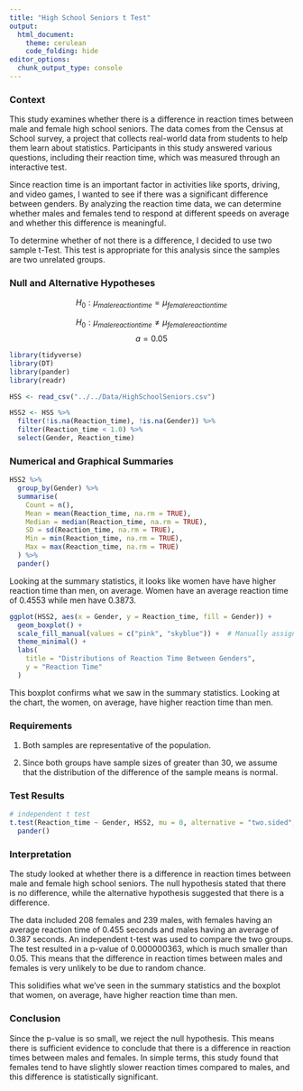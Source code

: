 ```yaml
---
title: "High School Seniors t Test"
output: 
  html_document:
    theme: cerulean
    code_folding: hide
editor_options: 
  chunk_output_type: console
---
```


### Context
This study examines whether there is a difference in reaction times between male and female high school seniors. The data comes from the Census at School survey, a project that collects real-world data from students to help them learn about statistics. Participants in this study answered various questions, including their reaction time, which was measured through an interactive test.

Since reaction time is an important factor in activities like sports, driving, and video games, I wanted to see if there was a significant difference between genders. By analyzing the reaction time data, we can determine whether males and females tend to respond at different speeds on average and whether this difference is meaningful.

To determine whether of not there is a difference, I decided to use two sample t-Test. This test is appropriate for this analysis since the samples are two unrelated groups.

### Null and Alternative Hypotheses
$$
H_0: \mu_{male reaction time} = \mu_{female reaction time}
$$

$$
H_0: \mu_{male reaction time} \neq \mu_{female reaction time}
$$
$$
a = 0.05
$$

```r
library(tidyverse)
library(DT)
library(pander)
library(readr)

HSS <- read_csv("../../Data/HighSchoolSeniors.csv")

HSS2 <- HSS %>%
  filter(!is.na(Reaction_time), !is.na(Gender)) %>%
  filter(Reaction_time < 1.0) %>%
  select(Gender, Reaction_time)
```

### Numerical and Graphical Summaries
```r
HSS2 %>%
  group_by(Gender) %>%
  summarise(
    Count = n(),
    Mean = mean(Reaction_time, na.rm = TRUE),
    Median = median(Reaction_time, na.rm = TRUE),
    SD = sd(Reaction_time, na.rm = TRUE),
    Min = min(Reaction_time, na.rm = TRUE),
    Max = max(Reaction_time, na.rm = TRUE)
  ) %>%
  pander()
```
Looking at the summary statistics, it looks like women have have higher reaction time than men, on average. Women have an average reaction time of 0.4553 while men have 0.3873.

```r
ggplot(HSS2, aes(x = Gender, y = Reaction_time, fill = Gender)) +
  geom_boxplot() +
  scale_fill_manual(values = c("pink", "skyblue")) +  # Manually assign colors
  theme_minimal() +
  labs(
    title = "Distributions of Reaction Time Between Genders",
    y = "Reaction Time"
  )

```


This boxplot confirms what we saw in the summary statistics. Looking at the chart, the women, on average, have higher reaction time than men.


### Requirements

1. Both samples are representative of the population.

2. Since both groups have sample sizes of greater than 30, we assume that the distribution of the difference of the sample means is normal.

### Test Results
```r

# independent t test
t.test(Reaction_time ~ Gender, HSS2, mu = 0, alternative = "two.sided", conf.level = 0.95) %>%
  pander()
```


### Interpretation
The study looked at whether there is a difference in reaction times between male and female high school seniors. The null hypothesis stated that there is no difference, while the alternative hypothesis suggested that there is a difference.

The data included 208 females and 239 males, with females having an average reaction time of 0.455 seconds and males having an average of 0.387 seconds. An independent t-test was used to compare the two groups. The test resulted in a p-value of 0.000000363, which is much smaller than 0.05. This means that the difference in reaction times between males and females is very unlikely to be due to random chance.

This solidifies what we've seen in the summary statistics and the boxplot that women, on average, have higher reaction time than men.

### Conclusion
Since the p-value is so small, we reject the null hypothesis. This means there is sufficient evidence to conclude that there is a difference in reaction times between males and females. In simple terms, this study found that females tend to have slightly slower reaction times compared to males, and this difference is statistically significant.














<!-- Instructions

1. Use the HSS dataset in R to come up with a question that can be answered with a t Test. 

Here is a link to the survey given to the students that participated in the study:
https://ww2.amstat.org/censusatschool/pdfs/C@SQuestionnaire.pdf
(Use the link to learn about what each column of data in the data set represents.)

2. Establish why your question is interesting and rephrase the question using a statistical "null" and "alternative" hypothesis. (Hint, see the "Math 325 Notebook -> R Help -> R-Markdown Hints" page of your textbook for instructions on how to write mathematical hypotheses.)

3. Clearly answer your question using statistics. Be sure to compute a p-value and provide supporting numerical and graphical summaries. If your conclusions don't have numbers in them, they likely are not detailed enough to be meaningful conclusions.

Note: you can create "groups" from the data in many ways. For example, suppose you wanted to create a variable that grouped people according to whether they thought recycling was more important than conserving water. You could do this by:

```r
HSS <- HSS %>%
  mutate(recycling_than_water = ifelse(Importance_recycling_rubbish >	Importance_conserving_water, "Recycling More Important", "Water Conservation More Important"))
```

4. Include Q-Q Plots checking the normality of the data and discuss if the requirements of the test are satisfied for your data or not. Note that Q-Q Plots are not graphics, they are diagnostic plots diagnosing the normality of the data.


-->


